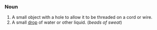 ===Noun===

# A small object with a hole to allow it to be threaded on a cord or wire.
# A small [[drop]] of water or other liquid.  (''beads of sweat'')
